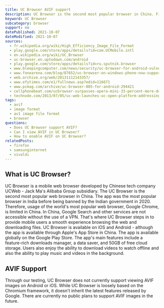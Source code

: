 ```yaml
---
title: UC Browser AVIF support
description: UC Browser is the second most popular browser in China. Find out how to support and view AVIF images.
keyword: UC Browser
subcategory: browser
support: no
datePublished: 2021-10-07
dateModified: 2021-10-07
sources:
  - fr.wikipedia.org/wiki/High_Efficiency_Image_File_Format
  - play.google.com/store/apps/details?id=com.UCMobile.intl
  - en.wikipedia.org/wiki/UC_Browser
  - uc-browser.en.uptodown.com/android
  - play.google.com/store/apps/details?id=ru.sputnik.browser
  - www.bleepingcomputer.com/news/security/uc-browser-for-android-vulnerable-to-url-spoofing-attacks/
  - www.fonearena.com/blog/87652/uc-browser-on-windows-phone-now-supports-background-downloads.html
  - web.archive.org/web/20131112143357/
  - www.efytimes.com/e1/fullnews.asp?edid=116671
  - www.pcmag.com/archive/uc-browser-805-for-android-294421
  - cellphonebeat.com/ucbrowser-surpasses-opera-mini-33-percent-more-downloads.html
  - technode.com/2013/07/05/uc-web-launches-uc-open-platform-addressing-webapp-strategy/
tags:
  - avif
  - image format
  - av1 image file format
  - browser
questions:
  - Does UC Browser support AVIF?
  - Can I view AVIF in UC Browser?
  - How to enable AVIF on UC Browser?
relatedPosts:
  - firefox
  - samsunginternet
  - vivaldi
---
```


## What is UC Browser?

UC Browser is a mobile web browser developed by Chinese tech company UCWeb - Jack Ma's Alibaba Group subsidiary. The UC Browser is the second most popular web browser in China. The app was the most popular browser in India before being banned by the Indian government in 2020. Therefore, usage of the world's most popular web browser, Google Chrome, is limited in China. In China, Google Search and other services are not accessible without the use of a VPN. That's where UC Browser steps in to provide mobile users a smooth experience browsing the web and downloading files.
UC Browser is available on iOS and Android - although the app is available through Apple's App Store in China. The app is available globally on the Google Play Store. The app's main features include a feature-rich downloads manager, a data saver, and 50GB of free cloud storage. Users also enjoy the ability to download videos to watch offline and also the ability to play music and videos in the background.

## AVIF Support

Through our testing, UC Browser does not currently support viewing AVIF images on Android or iOS. While UC Browser is loosely based on the Chromium framework, it doesn't inherit the latest features released by Google. There are currently no public plans to support AVIF images in the future.
